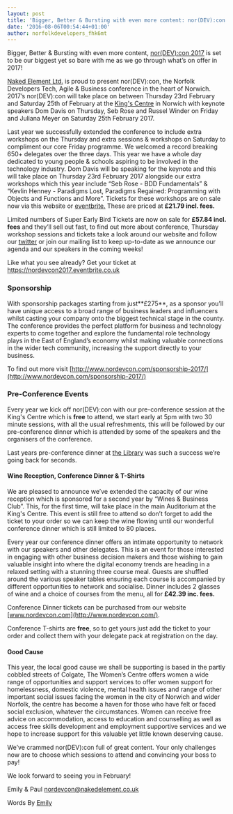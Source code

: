 ```yaml
---
layout: post
title: 'Bigger, Better & Bursting with even more content: nor(DEV):con 2017!'
date: '2016-08-06T00:54:44+01:00'
author: norfolkdevelopers_fhk6mt
---
```


Bigger, Better & Bursting with even more content, [nor(DEV):con 2017](https://nordevcon.com/) is set to be our biggest yet so bare with me as we go through what’s on offer in 2017!

[Naked Element Ltd.](https://www.nakedelement.co.uk/) is proud to present nor(DEV):con, the Norfolk Developers Tech, Agile & Business conference in the heart of Norwich. 2017’s nor(DEV):con will take place on between Thursday 23rd February and Saturday 25th of February at the [King's Centre](https://www.kings-centre.com/) in Norwich with keynote speakers Dom Davis on Thursday, Seb Rose and Russel Winder on Friday and Juliana Meyer on Saturday 25th February 2017.

Last year we successfully extended the conference to include extra workshops on the Thursday and extra sessions & workshops on Saturday to compliment our core Friday programme. We welcomed a record breaking 650+ delegates over the three days. This year we have a whole day dedicated to young people & schools aspiring to be involved in the technology industry. Dom Davis will be speaking for the keynote and this will take place on Thursday 23rd February 2017 alongside our extra workshops which this year include “Seb Rose - BDD Fundamentals” & “Kevlin Henney - Paradigms Lost, Paradigms Regained: Programming with Objects and Functions and More”. Tickets for these workshops are on sale now via this website or [eventbrite.](https://nordevcon2017.eventbrite.co.uk) These are priced at **£21.79 incl. fees.**

Limited numbers of Super Early Bird Tickets are now on sale for **£57.84 incl. fees** and they’ll sell out fast, to find out more about conference, Thursday workshop sessions and tickets take a look around our website and follow our [twitter](https://twitter.com/NorfolkDev) or join our mailing list to keep up-to-date as we announce our agenda and our speakers in the coming weeks!

Like what you see already? Get your ticket at <https://nordevcon2017.eventbrite.co.uk>

### Sponsorship

With sponsorship packages starting from just**£275**, as a sponsor you’ll have unique access to a broad range of business leaders and influencers whilst casting your company onto the biggest technical stage in the county. The conference provides the perfect platform for business and technology experts to come together and explore the fundamental role technology plays in the East of England’s economy whilst making valuable connections in the wider tech community, increasing the support directly to your business.

To find out more visit [http://www.nordevcon.com/sponsorship-2017/](http://www.nordevcon.com/sponsorship-2017/)

### Pre-Conference Events

Every year we kick off nor(DEV):con with our pre-conference session at the King's Centre which is **free** to attend, we start early at 5pm with two 30 minute sessions, with all the usual refreshments, this will be followed by our pre-conference dinner which is attended by some of the speakers and the organisers of the conference.

Last years pre-conference dinner at [the Library](http://www.thelibraryrestaurant.co.uk/#welcome) was such a success we’re going back for seconds.

#### Wine Reception, Conference Dinner & T-Shirts

We are pleased to announce we’ve extended the capacity of our wine reception which is sponsored for a second year by “Wines & Business Club”. This, for the first time, will take place in the main Auditorium at the King's Centre. This event is still free to attend so don’t forget to add the ticket to your order so we can keep the wine flowing until our wonderful conference dinner which is still limited to 80 places.

Every year our conference dinner offers an intimate opportunity to network with our speakers and other delegates. This is an event for those interested in engaging with other business decision makers and those wishing to gain valuable insight into where the digital economy trends are heading in a relaxed setting with a stunning three course meal. Guests are shuffled around the various speaker tables ensuring each course is accompanied by different opportunities to network and socialise. Dinner includes 2 glasses of wine and a choice of courses from the menu, all for **£42.39 inc. fees.**

Conference Dinner tickets can be purchased from our website [www.nordevcon.com](http://www.nordevcon.com/).

Conference T-shirts are **free**, so to get yours just add the ticket to your order and collect them with your delegate pack at registration on the day.

#### Good Cause

This year, the local good cause we shall be supporting is based in the partly cobbled streets of Colgate, The Women’s Centre offers women a wide range of opportunities and support services to offer women support for homelessness, domestic violence, mental health issues and range of other important social issues facing the women in the city of Norwich and wider Norfolk, the centre has become a haven for those who have felt or faced social exclusion, whatever the circumstances. Women can receive free advice on accommodation, access to education and counselling as well as access free skills development and employment supportive services and we hope to increase support for this valuable yet little known deserving cause.

We’ve crammed nor(DEV):con full of great content. Your only challenges now are to choose which sessions to attend and convincing your boss to pay!

We look forward to seeing you in February!

Emily & Paul [nordevcon@nakedelement.co.uk](mailto:nordevcon@nakedelement.co.uk)

Words By [Emily](https://twitter.com/EJSiameseDream)